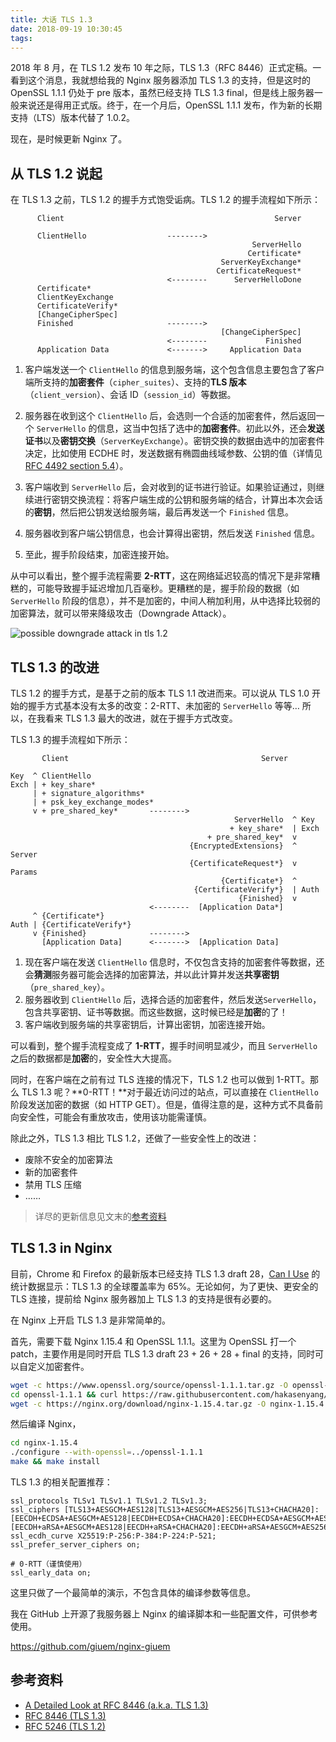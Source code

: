 ```yaml
---
title: 大话 TLS 1.3
date: 2018-09-19 10:30:45
tags:
---
```


2018 年 8 月，在 TLS 1.2 发布 10 年之际，TLS 1.3（RFC 8446）正式定稿。一看到这个消息，我就想给我的 Nginx 服务器添加 TLS 1.3 的支持，但是这时的 OpenSSL 1.1.1 仍处于 pre 版本，虽然已经支持 TLS 1.3 final，但是线上服务器一般来说还是得用正式版。终于，在一个月后，OpenSSL 1.1.1 发布，作为新的长期支持（LTS）版本代替了 1.0.2。

现在，是时候更新 Nginx 了。<!--more-->

## 从 TLS 1.2 说起

在 TLS 1.3 之前，TLS 1.2 的握手方式饱受诟病。TLS 1.2 的握手流程如下所示：

```
      Client                                               Server

      ClientHello                  -------->
                                                      ServerHello
                                                     Certificate*
                                               ServerKeyExchange*
                                              CertificateRequest*
                                   <--------      ServerHelloDone
      Certificate*
      ClientKeyExchange
      CertificateVerify*
      [ChangeCipherSpec]
      Finished                     -------->
                                               [ChangeCipherSpec]
                                   <--------             Finished
      Application Data             <------->     Application Data
```

1. 客户端发送一个 `ClientHello` 的信息到服务端，这个包含信息主要包含了客户端所支持的**加密套件**（`cipher_suites`）、支持的**TLS 版本**（`client_version`）、会话 ID（`session_id`）等数据。

2. 服务器在收到这个 `ClientHello` 后，会选则一个合适的加密套件，然后返回一个 `ServerHello` 的信息，这当中包括了选中的**加密套件**。初此以外，还会**发送证书**以及**密钥交换**（`ServerKeyExchange`）。密钥交换的数据由选中的加密套件决定，比如使用 ECDHE 时，发送数据有椭圆曲线域参数、公钥的值（详情见 [RFC 4492 section 5.4](https://tools.ietf.org/html/rfc4492#section-5.4)）。
3. 客户端收到 `ServerHello` 后，会对收到的证书进行验证。如果验证通过，则继续进行密钥交换流程：将客户端生成的公钥和服务端的结合，计算出本次会话的**密钥**，然后把公钥发送给服务端，最后再发送一个 `Finished` 信息。
4. 服务器收到客户端公钥信息，也会计算得出密钥，然后发送 `Finished` 信息。
5. 至此，握手阶段结束，加密连接开始。

从中可以看出，整个握手流程需要 **2-RTT**，这在网络延迟较高的情况下是非常糟糕的，可能导致握手延迟增加几百毫秒。更糟糕的是，握手阶段的数据（如 `ServerHello` 阶段的信息），并不是加密的，中间人稍加利用，从中选择比较弱的加密算法，就可以带来降级攻击（Downgrade Attack）。

![possible downgrade attack in tls 1.2](https://img.giuem-lb.washingpatrick.cn/possible-downgrade-attack-in-tls-1-2.png)

## TLS 1.3 的改进

TLS 1.2 的握手方式，是基于之前的版本 TLS 1.1 改进而来。可以说从 TLS 1.0 开始的握手方式基本没有太多的改变：2-RTT、未加密的 `ServerHello` 等等… 所以，在我看来 TLS 1.3 最大的改进，就在于握手方式改变。

TLS 1.3 的握手流程如下所示：

```
       Client                                           Server

Key  ^ ClientHello
Exch | + key_share*
     | + signature_algorithms*
     | + psk_key_exchange_modes*
     v + pre_shared_key*       -------->
                                                  ServerHello  ^ Key
                                                 + key_share*  | Exch
                                            + pre_shared_key*  v
                                        {EncryptedExtensions}  ^  Server
                                        {CertificateRequest*}  v  Params
                                               {Certificate*}  ^
                                         {CertificateVerify*}  | Auth
                                                   {Finished}  v
                               <--------  [Application Data*]
     ^ {Certificate*}
Auth | {CertificateVerify*}
     v {Finished}              -------->
       [Application Data]      <------->  [Application Data]
```

1. 现在客户端在发送 `ClientHello` 信息时，不仅包含支持的加密套件等数据，还会**猜测**服务器可能会选择的加密算法，并以此计算并发送**共享密钥**（`pre_shared_key`）。
2. 服务器收到 `ClientHello` 后，选择合适的加密套件，然后发送`ServerHello`，包含共享密钥、证书等数据。而这些数据，这时候已经是**加密**的了！
3. 客户端收到服务端的共享密钥后，计算出密钥，加密连接开始。

可以看到，整个握手流程变成了 **1-RTT**，握手时间明显减少，而且 `ServerHello` 之后的数据都是**加密**的，安全性大大提高。

同时，在客户端在之前有过 TLS 连接的情况下，TLS 1.2 也可以做到 1-RTT。那么 TLS 1.3 呢？**0-RTT！**对于最近访问过的站点，可以直接在 `ClientHello` 阶段发送加密的数据（如 HTTP GET）。但是，值得注意的是，这种方式不具备前向安全性，可能会有重放攻击，使用该功能需谨慎。

除此之外，TLS 1.3 相比 TLS 1.2，还做了一些安全性上的改进：

- 废除不安全的加密算法
- 新的加密套件
- 禁用 TLS 压缩
- ……

> 详尽的更新信息见文末的[参考资料](#参考资料)

## TLS 1.3 in Nginx

目前，Chrome 和 Firefox 的最新版本已经支持 TLS 1.3 draft 28，[Can I Use](https://caniuse.com/#search=tls%201.3) 的统计数据显示：TLS 1.3 的全球覆盖率为 65%。无论如何，为了更快、更安全的 TLS 连接，提前给 Nginx 服务器加上 TLS 1.3 的支持是很有必要的。

在 Nginx 上开启 TLS 1.3 是非常简单的。

首先，需要下载 Nginx 1.15.4 和 OpenSSL 1.1.1。这里为 OpenSSL 打一个 patch，主要作用是同时开启 TLS 1.3 draft 23 + 26 + 28 + final 的支持，同时可以自定义加密套件。

```bash
wget -c https://www.openssl.org/source/openssl-1.1.1.tar.gz -O openssl-1.1.1.tar.gz && tar zxf openssl-1.1.1.tar.gz && rm openssl-1.1.1.tar.gz
cd openssl-1.1.1 && curl https://raw.githubusercontent.com/hakasenyang/openssl-patch/master/openssl-equal-1.1.1_ciphers.patch | patch -p1 && cd ../
wget -c https://nginx.org/download/nginx-1.15.4.tar.gz -O nginx-1.15.4.tar.gz && tar zxf nginx-1.15.4.tar.gz
```

然后编译 Nginx，

```bash
cd nginx-1.15.4
./configure --with-openssl=../openssl-1.1.1
make && make install
```

TLS 1.3 的相关配置推荐：

```nginx
ssl_protocols TLSv1 TLSv1.1 TLSv1.2 TLSv1.3;
ssl_ciphers [TLS13+AESGCM+AES128|TLS13+AESGCM+AES256|TLS13+CHACHA20]:[EECDH+ECDSA+AESGCM+AES128|EECDH+ECDSA+CHACHA20]:EECDH+ECDSA+AESGCM+AES256:EECDH+ECDSA+AES128+SHA:EECDH+ECDSA+AES256+SHA:[EECDH+aRSA+AESGCM+AES128|EECDH+aRSA+CHACHA20]:EECDH+aRSA+AESGCM+AES256:EECDH+aRSA+AES128+SHA:EECDH+aRSA+AES256+SHA:RSA+AES128+SHA:RSA+AES256+SHA:RSA+3DES;
ssl_ecdh_curve X25519:P-256:P-384:P-224:P-521;
ssl_prefer_server_ciphers on;

# 0-RTT（谨慎使用）
ssl_early_data on;
```

这里只做了一个最简单的演示，不包含具体的编译参数等信息。

我在 GitHub 上开源了我服务器上 Nginx 的编译脚本和一些配置文件，可供参考使用。

https://github.com/giuem/nginx-giuem

## 参考资料

- [A Detailed Look at RFC 8446 (a.k.a. TLS 1.3)](https://blog.cloudflare.com/rfc-8446-aka-tls-1-3/)
- [RFC 8446 (TLS 1.3)](https://tools.ietf.org/html/rfc8446)
- [RFC 5246 (TLS 1.2)](https://tools.ietf.org/html/rfc5246)
